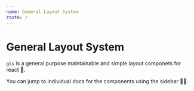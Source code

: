```yaml
---
name: General Layout System
route: /
---
```


# General Layout System
`gls` is a general purpose maintainable and simple layout componets for react 🌹. 

You can jump to individual docs for the components using the sidebar 👍🏻.
